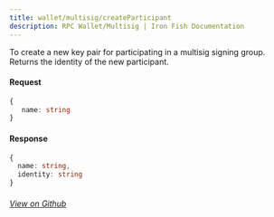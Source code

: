 ```yaml
---
title: wallet/multisig/createParticipant
description: RPC Wallet/Multisig | Iron Fish Documentation
---
```


To create a new key pair for participating in a multisig signing group. Returns the identity of the new participant.

#### Request

```ts
{
   name: string
}
```

#### Response

```ts
{
  name: string,
  identity: string
}
```

###### [View on Github](https://github.com/iron-fish/ironfish/blob/master/ironfish/src/rpc/routes/wallet/multisig/createParticipant.ts)
